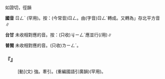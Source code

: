 
=={{ruby|扔|ㄖㄥˋ }}==

如證切，徑韻

'''國音''' <rt>ㄖㄥˋ </rt>(罕用)。按：(今常音)<rt>ㄖㄥ</rt>。由(字音)<rt>ㄖㄥˊ</rt>轉成。又轉為{{ruby|「|ㄖㄥˇ}}」存北平方音∥

'''台甘''' 未收相對應的音。按：(只收)<rt>ㆢㄧㄥˊ</rt>{{ruby|。|ㆢㄧㄥˊ/ㄌㄧㄥˊ}}應並行(/用)∥

'''普閩''' 未收相對應的音。(只收)<rt>ㄌㄧㄥˊ</rt>。

    

==='''『{{ruby|扔|ㄖㄥˋ }}』'''===
: [動](文) 強。牽引。(重編國語引廣韻)(罕用)。
    
